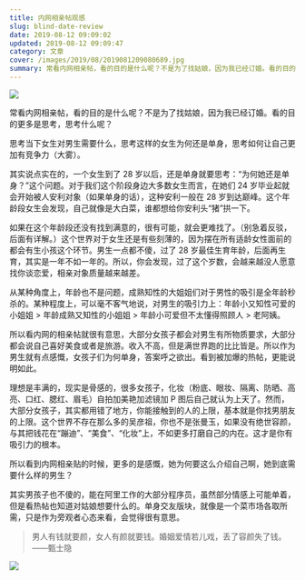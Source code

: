 ```yaml
---
title: 内网相亲帖观感
slug: blind-date-review
date: 2019-08-12 09:09:02
updated: 2019-08-12 09:09:47
category: 文章
cover: /images/2019/08/2019081209080689.jpg
summary: 常看内网相亲帖，看的目的是什么呢？不是为了找姑娘，因为我已经订婚。看的目的更多是思考，思考什么呢？
---
```


![](/images/2019/08/2019081209080360.jpg)

常看内网相亲帖，看的目的是什么呢？不是为了找姑娘，因为我已经订婚。看的目的更多是思考，思考什么呢？

思考当下女生对男生需要什么，思考这样的女生为何还是单身，思考如何让自己更加有竞争力（大雾）。

其实说点实在的，一个女生到了 28 岁以后，还是单身就要思考：“为何她还是单身？”这个问题。对于我们这个阶段身边大多数女生而言，在她们 24 岁毕业起就会开始被人安利对象（如果单身的话），这种安利一般在 28 岁到达巅峰。这个年龄段女生会发现，自己就像是大白菜，谁都想给你安利头“猪”拱一下。

如果在这个年龄段还没有找到满意的，很有可能，就会更难找了。（别急着反驳，后面有详解。）这个世界对于女生还是有些刻薄的，因为摆在所有适龄女性面前的都会有生小孩这个环节。男生一点都不傻，过了 28 岁最佳生育年龄，后面再生育，其实是一年不如一年的。所以，你会发现，过了这个岁数，会越来越没人愿意找你谈恋爱，相亲对象质量越来越差。

从某种角度上，年龄也不是问题，成熟知性的大姐姐们对于男性的吸引是全年龄秒杀的。某种程度上，可以毫不客气地说，对男生的吸引力上：年龄小又知性可爱的小姐姐 > 年龄成熟又知性的小姐姐 > 年龄小可爱但不太懂得照顾人 > 老阿姨。

所以看内网的相亲帖就很有意思，大部分女孩子都会对男生有所物质要求，大部分都会说自己喜好美食或者是旅游。收入不高，但是满世界跑的比比皆是。所以作为男生就有点感慨，女孩子们为何单身，答案呼之欲出。看到被加爆的热帖，更能说明如此。

理想是丰满的，现实是骨感的，很多女孩子，化妆（粉底、眼妆、隔离、防晒、高亮、口红、腮红、眉毛）自拍加美艳加滤镜加 P 图后自己就认为上天了。然而，大部分女孩子，其实都用错了地方，你能接触到的人的上限，基本就是你找男朋友的上限。这个世界不存在那么多的吴彦祖，你也不是张曼玉，如果没有绝世容颜，与其把钱花在“蹦迪”、“美食”、“化妆”上，不如更多打磨自己的内在。这才是你有吸引力的根本。

所以看到内网相亲贴的时候，更多的是感慨，她为何要这么介绍自己啊，她到底需要什么样的男生？

其实男孩子也不傻的，能在阿里工作的大部分程序员，虽然部分情感上可能单着，但是看热帖也知道对姑娘想要什么的。单身交友版块，就像是一个菜市场各取所需，只是作为旁观者心态来看，会觉得很有意思。

>男人有钱就要颜，女人有颜就要钱。婚姻爱情若儿戏，丢了容颜失了钱。 ——甄士隐

![](/images/2019/08/2019081209080689.jpg)
